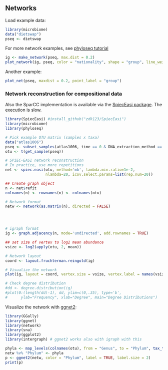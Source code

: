 ## Networks

Load example data:

```r
library(microbiome)
data("dietswap")
pseq <- dietswap
```

For more network examples, see [phyloseq tutorial](http://joey711.github.io/phyloseq/plot_network-examples)

```r
ig <- make_network(pseq, max.dist = 0.2)
plot_network(ig, pseq, color = "nationality", shape = "group", line_weight = 0.4, label = "sample")
```

Another example:

```r
plot_net(pseq, maxdist = 0.2, point_label = "group")
```

### Network reconstruction for compositional data

Also the SparCC implementation is available via the [SpiecEasi
package](https://github.com/zdk123/SpiecEasi). The execution is slow.


```r
library(SpiecEasi) #install_github("zdk123/SpiecEasi")
library(microbiome)
library(phyloseq)

# Pick example OTU matrix (samples x taxa)
data("atlas1006")
pseq <- subset_samples(atlas1006, time == 0 & DNA_extraction_method == "r")
otu <- t(get_sample(pseq))

# SPIEC-EASI network reconstruction
# In practice, use more repetitions
net <- spiec.easi(otu, method='mb', lambda.min.ratio=1e-2, 
                  nlambda=20, icov.select.params=list(rep.num=20))

## Create graph object
n <- net$refit
colnames(n) <- rownames(n) <- colnames(otu)

# Network format
netw <- network(as.matrix(n), directed = FALSE)




# igraph format
ig <- graph.adjacency(n, mode='undirected', add.rownames = TRUE)

## set size of vertex to log2 mean abundance 
vsize <- log2(apply(otu, 2, mean))

# Network layout
coord <- layout.fruchterman.reingold(ig)

# Visualize the network
plot(ig, layout = coord, vertex.size = vsize, vertex.label = names(vsize))

# Check degree distribution
#dd <- degree.distribution(ig)
#plot(0:(length(dd)-1), dd, ylim=c(0,.35), type='b', 
#      ylab="Frequency", xlab="Degree", main="Degree Distributions")
```


Visualize the network with [ggnet2](https://briatte.github.io/ggnet):

```r
library(GGally)
library(ggnet)
library(network)
library(sna)
library(ggplot2)
library(intergraph) # ggnet2 works also with igraph with this

phyla <- map_levels(colnames(otu), from = "Genus", to = "Phylum", tax_table(pseq))
netw %v% "Phylum" <- phyla
p <- ggnet2(netw, color = "Phylum", label = TRUE, label.size = 2)
print(p)
```
